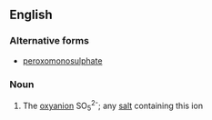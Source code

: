 ==English==

===Alternative forms===
* [[peroxomonosulphate]]

===Noun===
{{wikipedia}}
{{en-noun}}

# {{context|inorganic chemistry|lang=en}} The [[oxyanion]] SO<sub>5</sub><sup>2-</sup>; any [[salt]] containing this ion